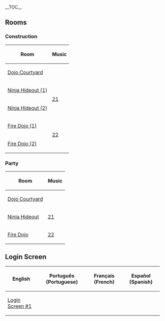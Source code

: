 {{NeedSWFs}}
__TOC__



==Rooms==
===Construction===
{|class="wikitable" style="margin: 1em auto;"
!Room!!Music
|-
|[[Media:RoomsDojoext-FireCelebratePre.swf|Dojo Courtyard]]||{{n/a}}
|-
|[[Media:RoomsDojohide-FireCelebratePre.swf|Ninja Hideout (1)]]||rowspan="2"|[[Media:Music21.swf|21]]
|-
|[[Media:RoomsDojohide-FireCelebratePre2.swf|Ninja Hideout (2)]]
|-
|[[Media:RoomsDojofire-FireCelebratePre.swf|Fire Dojo (1)]]||rowspan="2"|[[Media:Music22.swf|22]]
|-
|[[Media:RoomsDojofire-FireCelebratePre2.swf|Fire Dojo (2)]]
|}

===Party===
{|class="wikitable" style="margin: 1em auto;"
!Room!!Music
|-
|[[Media:RoomsDojoext-FireCelebrate.swf|Dojo Courtyard]]||{{n/a}}
|-
|[[Media:RoomsDojohide-FireCelebrate.swf|Ninja Hideout]]||[[Media:Music21.swf|21]]
|-
|[[Media:RoomsDojofire-FireCelebrate.swf|Fire Dojo]]||[[Media:Music22.swf|22]]
|}

==Login Screen==
{|class="wikitable" style="margin: 1em auto;"
!English!!Português (Portuguese)!!Français (French)!!Español (Spanish)
|-
|[[Media:ENLoginBackgroundsCard jitsu fire-FireCelebrate.swf|Login Screen #1]]||{{n/a|Login Screen #1}}||{{n/a|Login Screen #1}}||{{n/a|Login Screen #1}}
|}

{{Events}}
